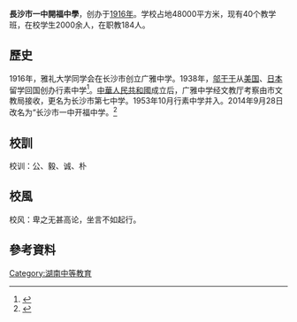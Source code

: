 {{distinguish|广东广雅中学}}
'''長沙市一中開福中學'''，创办于[[1916年|1916年]]。学校占地48000平方米，现有40个教学班，在校学生2000余人，在职教184人。
== 歷史 ==
1916年，雅礼大学同学会在长沙市创立广雅中学。1938年，[[邬干于|邬干于]]从[[美国|美国]]、[[日本|日本]]留学回国创办行素中学<ref>{{Cite book|title=湖南近现代名校史料 2|last=湖南省教育史志编纂委员会编|first=|publisher=长沙：湖南教育出版社|year=2012.03|isbn=7-5355-9437-2|location=|pages=1378}}</ref>。[[中華人民共和國|中華人民共和國]]成立后，广雅中学经文教厅考察由市文教局接收，更名为长沙市第七中学。1953年10月行素中学并入。2014年9月28日改名为“长沙市一中开福中学。<ref>{{Cite web|url=http://hn.rednet.cn/c/2014/09/29/3480767.htm|title=共享名校资源 长沙市七中更名为一中开福中学|accessdate=|author=|date=|publisher=|archive-date=2018-01-26|archive-url=https://web.archive.org/web/20180126185123/http://hn.rednet.cn/c/2014/09/29/3480767.htm|dead-url=no}}</ref>
== 校訓 ==
校训：公、毅、诚、朴
== 校風 ==
校风：卑之无甚高论，坐言不如起行。

== 參考資料 ==
{{Reflist}}

{{湖南省示范性普通高级中学}}

[[Category:湖南中等教育|Category:湖南中等教育]]